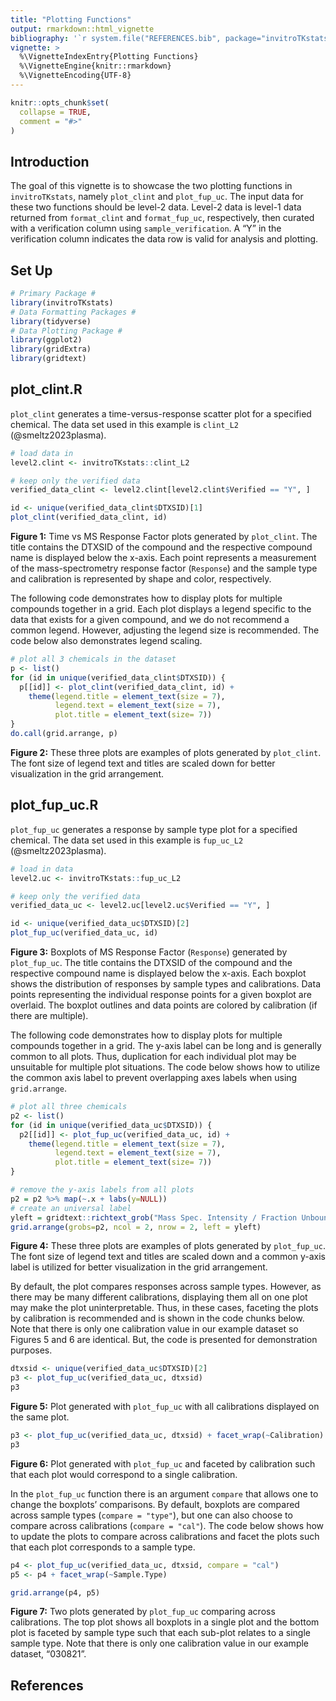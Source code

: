 ```yaml
---
title: "Plotting Functions"
output: rmarkdown::html_vignette
bibliography: '`r system.file("REFERENCES.bib", package="invitroTKstats")`'
vignette: >
  %\VignetteIndexEntry{Plotting Functions}
  %\VignetteEngine{knitr::rmarkdown}
  %\VignetteEncoding{UTF-8}
---
```


```r
knitr::opts_chunk$set(
  collapse = TRUE,
  comment = "#>"
)
```

## Introduction

The goal of this vignette is to showcase the two plotting functions in `invitroTKstats`, namely `plot_clint` and `plot_fup_uc`. The input data for these two functions should be level-2 data. Level-2 data is level-1 data returned from `format_clint` and `format_fup_uc`, respectively, then curated with a verification column using `sample_verification`. A "Y" in the verification column indicates the data row is valid for analysis and plotting. 

## Set Up

```r
# Primary Package #
library(invitroTKstats)
# Data Formatting Packages #
library(tidyverse)
# Data Plotting Package #
library(ggplot2)
library(gridExtra)
library(gridtext)
```

## plot_clint.R

`plot_clint` generates a time-versus-response scatter plot for a specified chemical. The data set used in this example is `clint_L2` (@smeltz2023plasma). 

```r
# load data in 
level2.clint <- invitroTKstats::clint_L2

# keep only the verified data
verified_data_clint <- level2.clint[level2.clint$Verified == "Y", ]

id <- unique(verified_data_clint$DTXSID)[1]
plot_clint(verified_data_clint, id)
```

**Figure 1:** Time vs MS Response Factor plots generated by `plot_clint`. The title contains the DTXSID of the compound and the respective compound name is displayed below the x-axis. Each point represents a measurement of the mass-spectrometry response factor (`Response`) and the sample type and calibration is represented by shape and color, respectively.

The following code demonstrates how to display plots for multiple compounds together in a grid. Each plot displays a legend specific to the data that exists for a given compound, and we do not recommend a common legend. However, adjusting the legend size is recommended. The code below also demonstrates legend scaling.

```r
# plot all 3 chemicals in the dataset  
p <- list()
for (id in unique(verified_data_clint$DTXSID)) {
  p[[id]] <- plot_clint(verified_data_clint, id) + 
    theme(legend.title = element_text(size = 7),
          legend.text = element_text(size = 7),
          plot.title = element_text(size= 7))
}
do.call(grid.arrange, p)
```

**Figure 2:** These three plots are examples of plots generated by `plot_clint`. The font size of legend text and titles are scaled down for better visualization in the grid arrangement.

## plot_fup_uc.R

`plot_fup_uc` generates a response by sample type plot for a specified chemical. The data set used in this example is `fup_uc_L2` (@smeltz2023plasma). 

```r
# load in data
level2.uc <- invitroTKstats::fup_uc_L2

# keep only the verified data
verified_data_uc <- level2.uc[level2.uc$Verified == "Y", ]

id <- unique(verified_data_uc$DTXSID)[2]
plot_fup_uc(verified_data_uc, id)
```

**Figure 3:** Boxplots of MS Response Factor (`Response`) generated by `plot_fup_uc`. The title contains the DTXSID of the compound and the respective compound name is displayed below the x-axis. Each boxplot shows the distribution of responses by sample types and calibrations. Data points representing the individual response points for a given boxplot are overlaid. The boxplot outlines and data points are colored by calibration (if there are multiple).

The following code demonstrates how to display plots for multiple compounds together in a grid. The y-axis label can be long and is generally common to all plots. Thus, duplication for each individual plot may be unsuitable for multiple plot situations. The code below shows how to utilize the common axis label to prevent overlapping axes labels when using `grid.arrange`.

```r
# plot all three chemicals 
p2 <- list()
for (id in unique(verified_data_uc$DTXSID)) {
  p2[[id]] <- plot_fup_uc(verified_data_uc, id) + 
    theme(legend.title = element_text(size = 7),
          legend.text = element_text(size = 7),
          plot.title = element_text(size= 7))
}

# remove the y-axis labels from all plots
p2 = p2 %>% map(~.x + labs(y=NULL))
# create an universal label
yleft = gridtext::richtext_grob("Mass Spec. Intensity / Fraction Unbound", rot=90)
grid.arrange(grobs=p2, ncol = 2, nrow = 2, left = yleft)
```

**Figure 4:** These three plots are examples of plots generated by `plot_fup_uc`. The font size of legend text and titles are scaled down and a common y-axis label is utilized for better visualization in the grid arrangement.

By default, the plot compares responses across sample types. However, as there may be many different calibrations, displaying them all on one plot may make the plot uninterpretable. Thus, in these cases, faceting the plots by calibration is recommended and is shown in the code chunks below. Note that there is only one calibration value in our example dataset so Figures 5 and 6 are identical. But, the code is presented for demonstration purposes.  

```r
dtxsid <- unique(verified_data_uc$DTXSID)[2]
p3 <- plot_fup_uc(verified_data_uc, dtxsid)
p3
```

**Figure 5:** Plot generated with `plot_fup_uc` with all calibrations displayed on the same plot.

```r
p3 <- plot_fup_uc(verified_data_uc, dtxsid) + facet_wrap(~Calibration)
p3
```

**Figure 6:** Plot generated with `plot_fup_uc` and faceted by calibration such that each plot would correspond to a single calibration.

In the `plot_fup_uc` function there is an argument `compare` that allows one to change the boxplots' comparisons. By default, boxplots are compared across sample types (`compare = "type"`), but one can also choose to compare across calibrations (`compare = "cal"`). The code below shows how to update the plots to compare across calibrations and facet the plots such that each plot corresponds to a sample type.

```r
p4 <- plot_fup_uc(verified_data_uc, dtxsid, compare = "cal")
p5 <- p4 + facet_wrap(~Sample.Type)

grid.arrange(p4, p5)
```

**Figure 7:** Two plots generated by `plot_fup_uc` comparing across calibrations. The top plot shows all boxplots in a single plot and the bottom plot is faceted by sample type such that each sub-plot relates to a single sample type. Note that there is only one calibration value in our example dataset, "030821".

## References 

\insertRef{smeltz2023plasma}{invitroTKstats}
